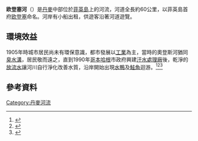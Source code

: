 {{noteTA
|T=zh-hans:欧登塞河; zh-hant:奧登斯河;
|G1=Show
|1=zh-hans:菲英島; zh-tw:菲因島;
|2=zh-hans:欧登塞河; zh-tw:奧登斯河;
}}

{{Infobox River 
  | river_name = 欧登塞河
  | image_name = Denmark-Odense River-scenery.jpg
  | caption = 
  | origin = 
  | mouth = 
  | basin_countries = {{DEN}}
  | length = 約60公里
  | elevation = 
  | mouth_elevation = 
  | discharge = 
  | watershed = 
}}

'''欧登塞河'''（{{lang-da|Odense Å}}）是[[丹麥|丹麥]]中部位於[[菲英島|菲英島]]上的河流，河道全長約60公里，以菲英島首府[[欧登塞|欧登塞]]命名。河岸有小船出租，供遊客沿著河道遊覽。

==環境效益==
1905年時城市居民尚未有環保意識，都市發展以[[工業|工業]]為主，當時的奧登斯河猶同[[下水道|臭水溝]]，居民敬而遠之，直到1990年[[哥本哈根|哥本哈根]]市政府興建[[汙水處理廠|汙水處理廠]]後，乾淨的[[放流水|放流水]]讓河川自行淨化改善水質，沿岸開始出現[[鴨|水鴨]]及[[鮭魚|鮭魚]]迴游。<ref>{{Cite web |url=http://vision.udn.com/storypage.php?ART_ID=4925 |title=聯合報／記者張為竣／丹麥採訪 奧登斯河臭水溝淨身 鮭魚迴游 |access-date=2014-08-10 |archive-date=2015-04-19 |archive-url=https://web.archive.org/web/20150419062638/http://vision.udn.com/storypage.php?ART_ID=4925 |dead-url=no }}</ref><ref>{{Cite web |url=http://vision.udn.com/storypage.php?ART_ID=4921 |title=聯合報／王海迪（台裔前哥本哈根市議員）丹麥，每條河都能游泳 |access-date=2014-08-10 |archive-date=2015-04-19 |archive-url=https://web.archive.org/web/20150419062633/http://vision.udn.com/storypage.php?ART_ID=4921 |dead-url=no }}</ref><ref>{{Cite web |url=http://vision.udn.com/storypage.php?ART_ID=4949 |title=【聯合新聞網】slideshow／借鏡丹麥 |access-date=2014-08-10 |archive-url=https://web.archive.org/web/20140812212013/http://vision.udn.com/storypage.php?ART_ID=4949 |archive-date=2014-08-12 |dead-url=yes }}</ref>

{{coord|55|26|13|N|10|25|22|E|display=title}}

==參考資料==
{{Reflist}}
{{commonscat}}
{{DEFAULTSORT:odense}}
[[Category:丹麥河流|Category:丹麥河流]]
{{Denmark-geo-stub}}